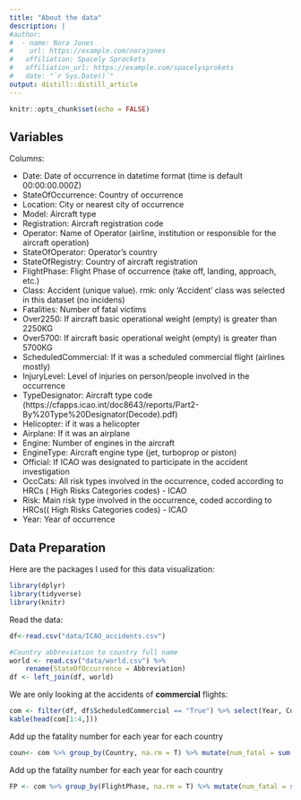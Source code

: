 ```yaml
---
title: "About the data"
description: |
#author:
#  - name: Nora Jones 
#    url: https://example.com/norajones
#   affiliation: Spacely Sprockets
#   affiliation_url: https://example.com/spacelysprokets
#   date: "`r Sys.Date()`"
output: distill::distill_article
---
```


```r
knitr::opts_chunk$set(echo = FALSE)
```


## Variables 
Columns:

- Date: Date of occurrence in datetime format (time is default 00:00:00.000Z) 
- StateOfOccurrence: Country of occurrence 
- Location: City or nearest city of occurrence
- Model: Aircraft type
- Registration: Aircraft registration code 
- Operator: Name of Operator (airline, institution or responsible for the aircraft operation) 
- StateOfOperator: Operator's country
- StateOfRegistry: Country of aircraft registration 
- FlightPhase: Flight Phase of occurrence (take off, landing, approach, etc.)
- Class: Accident (unique value). rmk: only 'Accident' class was selected in this dataset (no incidens)
- Fatalities: Number of fatal victims
- Over2250: If aircraft basic operational weight (empty) is greater than 2250KG
- Over5700: If aircraft basic operational weight (empty) is greater than 5700KG
- ScheduledCommercial: If it was a scheduled commercial flight (airlines mostly)
- InjuryLevel: Level of injuries on person/people involved in the occurrence
- TypeDesignator: Aircraft type code (https://cfapps.icao.int/doc8643/reports/Part2-By%20Type%20Designator(Decode).pdf)
- Helicopter: if it was a helicopter
- Airplane: If it was an airplane
- Engine: Number of engines in the aircraft
- EngineType: Aircraft engine type (jet, turboprop or piston)
- Official: If ICAO was designated to participate in the accident investigation
- OccCats: All risk types involved in the occurrence, coded according to HRCs ( High Risks Categories codes) - ICAO
- Risk: Main risk type involved in the occurrence, coded according to HRCs(( High Risks Categories codes) - ICAO
- Year: Year of occurrence

## Data Preparation
Here are the packages I used for this data visualization:

```r
library(dplyr)
library(tidyverse)
library(knitr)
```

Read the data:

```r
df<-read.csv("data/ICAO_accidents.csv") 

#Country abbreviation to country full name
world <- read.csv("data/world.csv") %>% 
    rename(StateOfOccurrence = Abbreviation)
df <- left_join(df, world)
```

We are only looking at the accidents of **commercial** flights:

```r
com <- filter(df, df$ScheduledCommercial == "True") %>% select(Year, Country, Model, Fatalities, Over2250, Over5700, InjuryLevel, Risk, FlightPhase, EngineType)
kable(head(com[1:4,]))
```

Add up the fatality number for each year for each country

```r
coun<- com %>% group_by(Country, na.rm = T) %>% mutate(num_fatal = sum(Fatalities, na.rm = T))
```

Add up the fatality number for each year for each country

```r
FP <- com %>% group_by(FlightPhase, na.rm = T) %>% mutate(num_fatal = sum(Fatalities, na.rm = T))
```





